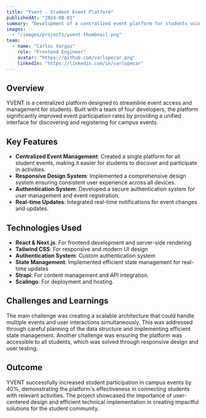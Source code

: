 ```yaml
---
title: "Yvent - Student Event Platform"
publishedAt: "2024-08-01"
summary: "Development of a centralized event platform for students using React and Next.js, improving event participation by 40%."
images:
  - "/images/projects/yvent-thumbnail.png"
team:
  - name: "Carlos Vargas"
    role: "Frontend Engineer"
    avatar: "https://github.com/varlopecar.png"
    linkedIn: "https://linkedin.com/in/varlopecar"
---
```


## Overview

YVENT is a centralized platform designed to streamline event access and management for students. Built with a team of four developers, the platform significantly improved event participation rates by providing a unified interface for discovering and registering for campus events.

## Key Features

- **Centralized Event Management**: Created a single platform for all student events, making it easier for students to discover and participate in activities.
- **Responsive Design System**: Implemented a comprehensive design system ensuring consistent user experience across all devices.
- **Authentication System**: Developed a secure authentication system for user management and event registration.
- **Real-time Updates**: Integrated real-time notifications for event changes and updates.

## Technologies Used

- **React & Next.js**: For frontend development and server-side rendering
- **Tailwind CSS**: For responsive and modern UI design
- **Authentication System**: Custom authentication system
- **State Management**: Implemented efficient state management for real-time updates
- **Strapi**: For content management and API integration.
- **Scalingo**: For deployment and hosting.

## Challenges and Learnings

The main challenge was creating a scalable architecture that could handle multiple events and user interactions simultaneously. This was addressed through careful planning of the data structure and implementing efficient state management. Another challenge was ensuring the platform was accessible to all students, which was solved through responsive design and user testing.

## Outcome

YVENT successfully increased student participation in campus events by 40%, demonstrating the platform's effectiveness in connecting students with relevant activities. The project showcased the importance of user-centered design and efficient technical implementation in creating impactful solutions for the student community.
